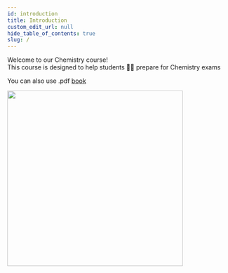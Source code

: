 ```yaml
---
id: introduction
title: Introduction
custom_edit_url: null
hide_table_of_contents: true
slug: /
---
```



<p>
Welcome to our Chemistry course! <br />
This course is designed to help students 👨‍🎓 prepare for Chemistry exams
</p>

You can also use .pdf [book](https://drive.google.com/file/d/1e6p910ZSzZEOXeJ133RKHhF0i8sYKDL3/view?usp=sharing)

<img src={book_cover} width="400" />